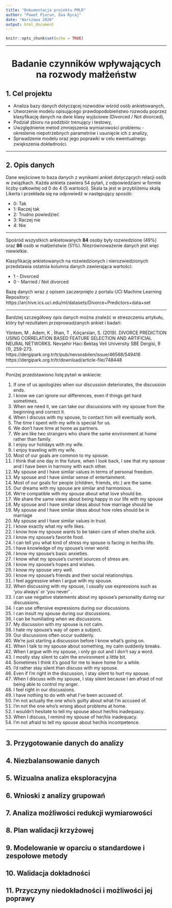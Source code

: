 ```yaml
---
title: "Dokumentacja projektu PMLR"
author: "Paweł Piorun, Ewa Rycaj"
date: "Warszawa 2020"
output: html_document
---
```


```r
knitr::opts_chunk$set(echo = TRUE)
```

***
  
<center>
# Badanie czynników wpływających na rozwody małżeństw
</center>

  
  
## 1. Cel projektu

* Analiza bazy danych dotyczącej rozwodów wśród osób ankietowanych,
* Utworzenie modelu opisującego prawdopodobieństwo rozwodu poprzez klasyfikację danych na dwie klasy wyjściowe (Divorced / Not divorced),  
* Podział zbioru na podzbiór trenujący i testowy,  
* Uwzględnienie metod zmniejszenia wymiarowości problemu - określenie niepotrzebnych parametrów i usunięcie ich z analizy,  
* Sprwadzenie modelu oraz jego poprawki w celu ewentualnego zwiększenia dokładności.  

***
  
## 2. Opis danych

Dane wejściowe to baza danych z wynikami ankiet dotyczących relacji osób w związkach. Każda ankieta zawiera 54 pytań, z odpowiedziami w formie liczby całkowitej od 0 do 4 (5 wartości). Skala ta jest w przybliżeniu skalą Likerta i przekłada się na odpowiedź w następujący sposób:  

* 0: Tak  
* 1: Raczej tak  
* 2: Trudno powiedzieć   
* 3: Raczej nie  
* 4: Nie  

***

Spośród wszystkich ankietowanych **84** osoby były rozwiedzione (49%) oraz **86** osób w małżeństwie (51%). Niezrównoważenie danych jest więc niewielkie.  
  
Klasyfikację ankietowanych na rozwiedzionych i nierozwiedzionych przedstawia ostatnia kolumna danych zawierająca wartości:  

* 1 - Divorced
* 0 - Married / Not divorced

Bazę danych wraz z opisem zaczerpnięto z portalu UCI Machine Learning Repository:  
https://archive.ics.uci.edu/ml/datasets/Divorce+Predictors+data+set

***

Bardziej szczegółowy opis danych można znaleźć w streszczeniu artykułu, który był rezultatem przeprowadzanych ankiet i badań:  

Yöntem, M , Adem, K , İlhan, T , Kılıçarslan, S. (2019). DIVORCE PREDICTION USING CORRELATION BASED FEATURE SELECTION AND ARTIFICIAL NEURAL NETWORKS. Nevşehir Hacı Bektaş Veli University SBE Dergisi, 9 (1), 259-273.  
https://dergipark.org.tr/tr/pub/nevsosbilen/issue/46568/549416  
https://dergipark.org.tr/tr/download/article-file/748448  

***

Poniżej przedstawiono listę pytań w ankiecie:

1. If one of us apologizes when our discussion deteriorates, the discussion ends.
2. I know we can ignore our differences, even if things get hard sometimes.
3. When we need it, we can take our discussions with my spouse from the beginning and correct it.
4. When I discuss with my spouse, to contact him will eventually work.
5. The time I spent with my wife is special for us.
6. We don't have time at home as partners.
7. We are like two strangers who share the same environment at home rather than family.
8. I enjoy our holidays with my wife.
9. I enjoy traveling with my wife.
10. Most of our goals are common to my spouse.
11. I think that one day in the future, when I look back, I see that my spouse and I have been in harmony with each other.
12. My spouse and I have similar values in terms of personal freedom.
13. My spouse and I have similar sense of entertainment.
14. Most of our goals for people (children, friends, etc.) are the same.
15. Our dreams with my spouse are similar and harmonious.
16. We're compatible with my spouse about what love should be.
17. We share the same views about being happy in our life with my spouse
18. My spouse and I have similar ideas about how marriage should be
19. My spouse and I have similar ideas about how roles should be in marriage
20. My spouse and I have similar values in trust.
21. I know exactly what my wife likes.
22. I know how my spouse wants to be taken care of when she/he sick.
23. I know my spouse's favorite food.
24. I can tell you what kind of stress my spouse is facing in her/his life.
25. I have knowledge of my spouse's inner world.
26. I know my spouse's basic anxieties.
27. I know what my spouse's current sources of stress are.
28. I know my spouse's hopes and wishes.
29. I know my spouse very well.
30. I know my spouse's friends and their social relationships.
31. I feel aggressive when I argue with my spouse.
32. When discussing with my spouse, I usually use expressions such as ‘you always’ or ‘you never’ .
33. I can use negative statements about my spouse's personality during our discussions.
34. I can use offensive expressions during our discussions.
35. I can insult my spouse during our discussions.
36. I can be humiliating when we discussions.
37. My discussion with my spouse is not calm.
38. I hate my spouse's way of open a subject.
39. Our discussions often occur suddenly.
40. We're just starting a discussion before I know what's going on.
41. When I talk to my spouse about something, my calm suddenly breaks.
42. When I argue with my spouse, ı only go out and I don't say a word.
43. I mostly stay silent to calm the environment a little bit.
44. Sometimes I think it's good for me to leave home for a while.
45. I'd rather stay silent than discuss with my spouse.
46. Even if I'm right in the discussion, I stay silent to hurt my spouse.
47. When I discuss with my spouse, I stay silent because I am afraid of not being able to control my anger.
48. I feel right in our discussions.
49. I have nothing to do with what I've been accused of.
50. I'm not actually the one who's guilty about what I'm accused of.
51. I'm not the one who's wrong about problems at home.
52. I wouldn't hesitate to tell my spouse about her/his inadequacy.
53. When I discuss, I remind my spouse of her/his inadequacy.
54. I'm not afraid to tell my spouse about her/his incompetence. 

***

## 3. Przygotowanie danych do analizy



## 4. Niezbalansowanie danych

## 5. Wizualna analiza eksploracyjna

## 6. Wnioski z analizy grupowań

## 7. Analiza możliwości redukcji wymiarowości

## 8. Plan walidacji krzyżowej

## 9. Modelowanie w oparciu o standardowe i zespołowe metody

## 10. Walidacja dokładności

## 11. Przyczyny niedokładności i możliwości jej poprawy